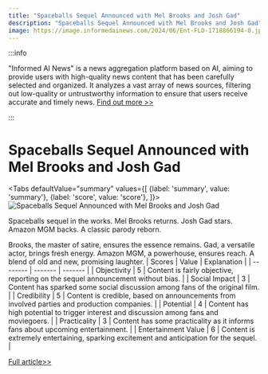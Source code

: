 ```yaml
---
title: "Spaceballs Sequel Announced with Mel Brooks and Josh Gad"
description: "Spaceballs Sequel Announced with Mel Brooks and Josh Gad"
image: https://image.informedainews.com/2024/06/Ent-FLO-1718866194-0.jpg
---
```



:::info

"Informed AI News" is a news aggregation platform based on AI, aiming to provide users with high-quality news content that has been carefully selected and organized. It analyzes a vast array of news sources, filtering out low-quality or untrustworthy information to ensure that users receive accurate and timely news.  [Find out more >>](/)

:::

# Spaceballs Sequel Announced with Mel Brooks and Josh Gad


<Tabs
	defaultValue="summary"
	values={[
	{label: 'summary', value: 'summary'},
	{label: 'score', value: 'score'},
]}>
<TabItem value="summary">
<img
  src="https://image.informedainews.com/2024/06/Ent-FLO-1718866194-0.jpg"
  alt="Spaceballs Sequel Announced with Mel Brooks and Josh Gad"
/>



Spaceballs sequel in the works. Mel Brooks returns. Josh Gad stars. Amazon MGM backs. A classic parody reborn.

Brooks, the master of satire, ensures the essence remains. Gad, a versatile actor, brings fresh energy. Amazon MGM, a powerhouse, ensures reach. A blend of old and new, promising laughter.
</TabItem>
<TabItem value="score">
	| Scores     | Value   | Explanation |
	| -------- | ------- | ------- |
	| Objectivity  | 5    | Content is fairly objective, reporting on the sequel announcement without bias.    |
	| Social Impact | 3     | Content has sparked some social discussion among fans of the original film.    |
	| Credibility    | 5    | Content is credible, based on announcements from involved parties and production companies.    |
	| Potential    | 4    | Content has high potential to trigger interest and discussion among fans and moviegoers.    |
	| Practicality    | 3    | Content has some practicality as it informs fans about upcoming entertainment.    |
	| Entertainment Value    | 6    | Content is extremely entertaining, sparking excitement and anticipation for the sequel.    |
</TabItem>
</Tabs>

[Full article>>](https://www.ign.com/articles/spaceballs-sequel-in-the-works-with-josh-gad-starring-mel-brooks-producing)
